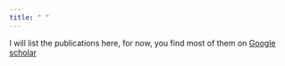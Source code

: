 ```yaml
---
title: " "
---
```


I will list the publications here, for now, you find most of them on [Google scholar](https://scholar.google.com/citations?user=zIjPay4AAAAJ&hl=de)



